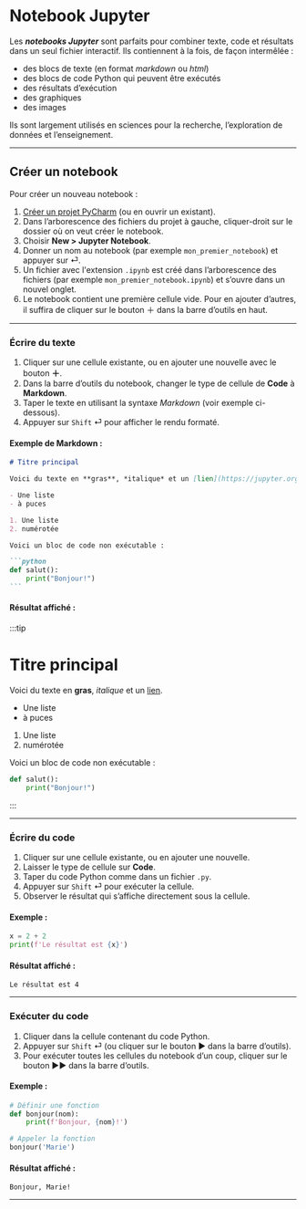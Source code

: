 # Notebook Jupyter

Les ***notebooks Jupyter*** sont parfaits pour combiner texte, code et résultats dans un seul fichier interactif.
Ils contiennent à la fois, de façon intermêlée :

- des blocs de texte (en format *markdown* ou *html*)
- des blocs de code Python qui peuvent être exécutés
- des résultats d’exécution
- des graphiques
- des images

Ils sont largement utilisés en sciences pour la recherche, l’exploration de données et l’enseignement.

---

## Créer un notebook

Pour créer un nouveau notebook :

1. [Créer un projet PyCharm](creer-projet) (ou en ouvrir un existant).
2. Dans l’arborescence des fichiers du projet à gauche, cliquer-droit sur le dossier où on veut créer le notebook.
3. Choisir **New > Jupyter Notebook**.
4. Donner un nom au notebook (par exemple `mon_premier_notebook`) et appuyer sur ⏎.
5. Un fichier avec l'extension `.ipynb` est créé dans l’arborescence des fichiers (par exemple `mon_premier_notebook.ipynb`)
et s’ouvre dans un nouvel onglet.
6. Le notebook contient une première cellule vide. Pour en ajouter d’autres, il suffira de cliquer sur le bouton ＋ dans
la barre d’outils en haut.

---

### Écrire du texte

1. Cliquer sur une cellule existante, ou en ajouter une nouvelle avec le bouton **＋**.
2. Dans la barre d’outils du notebook, changer le type de cellule de **Code** à **Markdown**.
3. Taper le texte en utilisant la syntaxe *Markdown* (voir exemple ci-dessous).
4. Appuyer sur `Shift` ⏎ pour afficher le rendu formaté.

#### Exemple de Markdown :

````markdown
# Titre principal

Voici du texte en **gras**, *italique* et un [lien](https://jupyter.org).

- Une liste
- à puces

1. Une liste
2. numérotée

Voici un bloc de code non exécutable :

```python
def salut():
    print("Bonjour!")
```
````

#### Résultat affiché :

:::tip

# Titre principal

Voici du texte en **gras**, *italique* et un [lien](https://jupyter.org).

- Une liste
- à puces

1. Une liste
2. numérotée

Voici un bloc de code non exécutable :

```python
def salut():
    print("Bonjour!")
```

:::

---

### Écrire du code

1. Cliquer sur une cellule existante, ou en ajouter une nouvelle.
2. Laisser le type de cellule sur **Code**.
3. Taper du code Python comme dans un fichier `.py`.
4. Appuyer sur `Shift` ⏎ pour exécuter la cellule.
5. Observer le résultat qui s’affiche directement sous la cellule.

#### Exemple :

````python
x = 2 + 2
print(f'Le résultat est {x}')
````

#### Résultat affiché :

```
Le résultat est 4
```

---

### Exécuter du code

1. Cliquer dans la cellule contenant du code Python.
2. Appuyer sur `Shift` ⏎ (ou cliquer sur le bouton ▶ dans la barre d’outils).
3. Pour exécuter toutes les cellules du notebook d’un coup, cliquer sur le bouton ▶▶ dans la barre d’outils.

#### Exemple :

````python
# Définir une fonction
def bonjour(nom):
    print(f'Bonjour, {nom}!')

# Appeler la fonction
bonjour('Marie')
````

#### Résultat affiché :

```
Bonjour, Marie!
```

---

